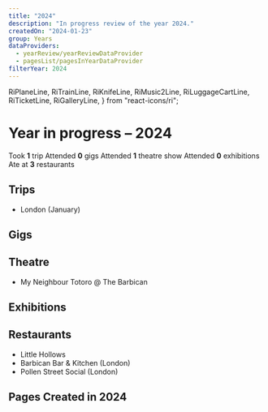 ```yaml
---
title: "2024"
description: "In progress review of the year 2024."
createdOn: "2024-01-23"
group: Years
dataProviders:
  - yearReview/yearReviewDataProvider
  - pagesList/pagesInYearDataProvider
filterYear: 2024
---
```


  RiPlaneLine,
  RiTrainLine,
  RiKnifeLine,
  RiMusic2Line,
  RiLuggageCartLine,
  RiTicketLine,
  RiGalleryLine,
} from "react-icons/ri";

# Year in progress – 2024

<EmbeddedWrapper>
  <Wall>
    <Tile>
      <Icon component={RiLuggageCartLine} />
      Took <strong>1</strong> trip
    </Tile>
    <Tile>
      <Icon component={RiMusic2Line} />
      Attended <strong>0</strong> gigs
    </Tile>
    <Tile>
      <Icon component={RiTicketLine} />
      Attended <strong>1</strong> theatre show
    </Tile>
    <Tile>
      <Icon component={RiGalleryLine} />
      Attended <strong>0</strong> exhibitions
    </Tile>
    <Tile>
      <Icon component={RiKnifeLine} />
      Ate at <strong>3</strong> restaurants
    </Tile>
    <CountTiles />
  </Wall>
</EmbeddedWrapper>

## Trips

- <Icon component={RiTrainLine} />
  London (January)

## Gigs

## Theatre

- My Neighbour Totoro @ The Barbican

## Exhibitions

## Restaurants

- Little Hollows
- Barbican Bar & Kitchen (London)
- Pollen Street Social (London)

## Pages Created in 2024

<PagesList withIndex={true} />
